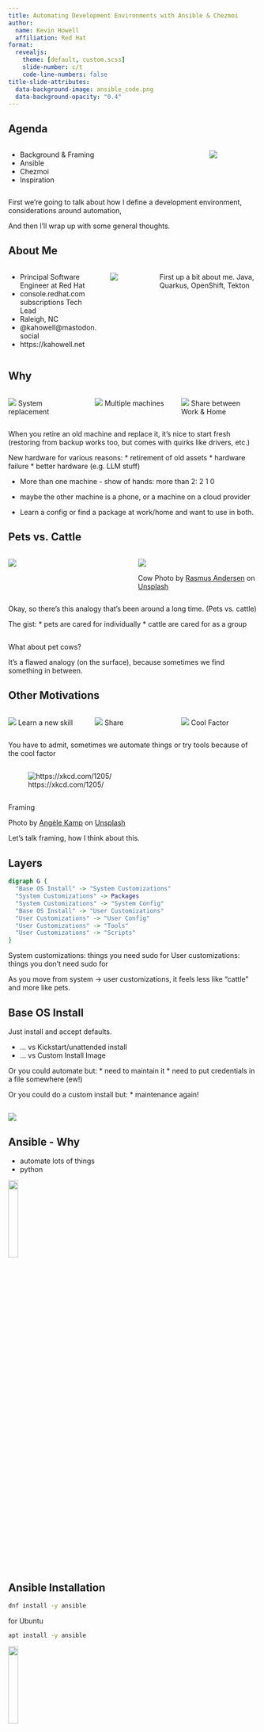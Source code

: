 ```yaml
---
title: Automating Development Environments with Ansible & Chezmoi
author:
  name: Kevin Howell
  affiliation: Red Hat
format:
  revealjs:
    theme: [default, custom.scss]
    slide-number: c/t
    code-line-numbers: false
title-slide-attributes: 
  data-background-image: ansible_code.png
  data-background-opacity: "0.4"
---
```


## Agenda

::: columns
::::{.column width="80%"}
* Background & Framing
* Ansible
* Chezmoi
* Inspiration
::::
::::{.column width="20%"}
![](calendar.svg)
::::
:::

:::{.notes}
First we're going to talk about how I define a development environment,
considerations around automation,

And then I'll wrap up with some general thoughts.
:::

## About Me

:::: {.columns}
::: {.column width="70%"}
* Principal Software Engineer at Red Hat
* console.redhat.com subscriptions Tech Lead
* Raleigh, NC
* @kahowell@mastodon.social
* https://kahowell.net
:::
::: {.headshot .column width="30%"}
![](headshot_2021_cropped.jpg)
:::

:::{.notes}
First up a bit about me.
Java, Quarkus, OpenShift, Tekton
:::

::::

## Why

:::::: {.columns}
:::: {.column width="33%"}
:::{.border}
![](laptop.svg)
System replacement
:::
::::
:::: {.column width="33%"}
:::{.border}
![](network-wired.svg)
Multiple machines
:::
::::
:::: {.column width="33%"}
:::{.border}
![](house.svg)
Share between Work & Home
:::
::::
::::::

:::{.notes}
When you retire an old machine and replace it, it's nice to start fresh (restoring from backup works too, but comes with quirks like drivers, etc.)

New hardware for various reasons:
* retirement of old assets
* hardware failure
* better hardware (e.g. LLM stuff)

* More than one machine - show of hands:
  more than 2:
  2
  1
  0
* maybe the other machine is a phone, or a machine on a cloud provider

* Learn a config or find a package at work/home and want to use in both.
:::

## Pets vs. Cattle

::::{.columns}
:::{.column width="50%"}
![](20240301_163848.jpg)
:::
:::{.column width="50%"}
![](rasmus-andersen-DsGuCK7yQMc-unsplash.jpg)

:::{.footer}
Cow Photo by <a href="https://unsplash.com/@rasmusandersen?utm_content=creditCopyText&utm_medium=referral&utm_source=unsplash">Rasmus Andersen</a> on <a href="https://unsplash.com/photos/a-herd-of-cattle-laying-on-top-of-a-grass-covered-field-DsGuCK7yQMc?utm_content=creditCopyText&utm_medium=referral&utm_source=unsplash">Unsplash</a>
:::
:::
::::

:::{.notes}
Okay, so there's this analogy that's been around a long time. (Pets vs. cattle)

The gist:
* pets are cared for individually
* cattle are cared for as a group
:::

## {.center}

:::{.r-fit-text}
What about pet cows?
:::

:::{.notes}
It's a flawed analogy (on the surface), because sometimes we find something in between.
:::

## Other Motivations

:::::: {.columns}
:::: {.column width="33%"}
:::{.border}
![](brain.svg)
Learn a new skill
:::
::::
:::: {.column width="33%"}
:::{.border}
![](handshake.svg)
Share
:::
::::
:::: {.column width="33%"}
:::{.border}
![](star.svg)
Cool Factor
:::
::::
::::::

:::{.notes}
You have to admit, sometimes we automate things or try tools because of the cool factor
:::

##

![https://xkcd.com/1205/](is_it_worth_the_time_2x.png)

## {.center background-image="angele-kamp-IWzloaVyoOw-unsplash.jpg" background-opacity="0.3"}

::: {.r-fit-text}
Framing
:::

::: footer
Photo by <a href="https://unsplash.com/@angelekamp?utm_content=creditCopyText&utm_medium=referral&utm_source=unsplash">Angèle Kamp</a> on <a href="https://unsplash.com/photos/green-cactus-plant-IWzloaVyoOw?utm_content=creditCopyText&utm_medium=referral&utm_source=unsplash">Unsplash</a>
:::

::: notes
Let's talk framing, how I think about this.
:::

## Layers

```dot
digraph G {
  "Base OS Install" -> "System Customizations"
  "System Customizations" -> Packages
  "System Customizations" -> "System Config"
  "Base OS Install" -> "User Customizations"
  "User Customizations" -> "User Config"
  "User Customizations" -> "Tools"
  "User Customizations" -> "Scripts"
}
```

:::{.notes}
System customizations: things you need sudo for
User customizations: things you don't need sudo for

As you move from system -> user customizations, it feels less like "cattle" and more like pets.
:::

## Base OS Install

Just install and accept defaults.

:::{.incremental}
* ... vs Kickstart/unattended install
* ... vs Custom Install Image
:::

:::{.notes}
Or you could automate but:
* need to maintain it
* need to put credentials in a file somewhere (ew!)

Or you could do a custom install but:
* maintenance again!
:::

## {.center}

![](Ansible-Community-Logo-RGB-Black.png)

## Ansible - Why

* automate lots of things
* python

![](Ansible-Community-Logo-RGB-Black.png){.absolute right="0" bottom="0" width="20%"}

## Ansible Installation

```bash
dnf install -y ansible
```

:::{.fragment}
for Ubuntu
```bash
apt install -y ansible
```
:::

![](Ansible-Community-Logo-RGB-Black.png){.absolute right="0" bottom="0" width="20%"}

## Basic Ansible Setup

```bash
# go to a standard role directory
mkdir -p ~/.ansible/roles; cd ~/.ansible/roles
# create a role
ansible-galaxy role init $USER-environment
```

## Ansible Role Contents
```bash {code-line-numbers="3,9-10,11"}
├── defaults
│   └── main.yml
├── files
├── handlers
│   └── main.yml
├── meta
│   └── main.yml
├── README.md
├── tasks
│   └── main.yml
├── templates
├── tests
│   ├── inventory
│   └── test.yml
└── vars
    └── main.yml
```

## Ansible - Basic Workflow

```bash
# update it to do some stuff
$EDITOR tasks/main.yml
# run it - lazy shortcut
ansible -K localhost -c local \
  -m include_role -a name=$USER-environment
```

(and commit/push to a repo for sharing)

:::{.notes}
There are other ways to run the ansible code against machines, but this works locally (and y'all can lookup how to run Ansible against remote machines - I believe in you!)
:::

![](Ansible-Community-Logo-RGB-Black.png){.absolute right="0" bottom="0" width="20%"}

## Packages

Package types:

* rpm/deb
* flatpak
* snap
* homebrew (linuxbrew)

```yaml
- name: Install RPMs
  ansible.builtin.dnf:
    name:
      - '@Development Tools'
      - ansible-lint
```

:::{.notes}
For each package manager you use maintain a list of what you install.

Get in the habit of updating anytime you install a new package.

Can use commands to get a list (e.g. command history) - maintenance challenges
:::

![](Ansible-Community-Logo-RGB-Black.png){.absolute right="0" bottom="0" width="20%"}

## Package Origin Preferences

:::{.incremental}
* Distro packages
* Flatpak
* Homebrew
* Snap
:::

:::{.notes}
* distro maintainers ensure it works on your distro
* flatpak/snap: same experience across distros (but I don't like snap all that much personally)
* homebrew: share with the mac folks

(You might choose a different order, based on your own preferences &needs)
:::

![](Ansible-Community-Logo-RGB-Black.png){.absolute right="0" bottom="0" width="20%"}

## System Config - Files

`files/no-passwords.conf`
```sshd_config
PasswordAuthentication no
```

Ansible:
```yaml
- name: Disable ssh password authentication
  become: true
  ansible.builtin.copy:
    src: no-passwords.conf
    dest: /etc/ssh/sshd_config.d/no-passwords.conf
    mode: '0600'
```

![](Ansible-Community-Logo-RGB-Black.png){.absolute right="0" bottom="0" width="20%"}

## System Config - Templates

`templates/sudoers-custom.j2`
```sudoers
{{ ansible_user_id }} ALL=(ALL) NOPASSWD: ALL
```

Ansible:
```yaml
- name: Land sudoers template
  ansible.builtin.template:
    src: sudoers-custom.j2
    dest: /etc/sudoers.d/sudoers-custom
    validate: /usr/sbin/visudo -cf %s
```

:::{.notes}
These are generally set-and-forget things.

Raw files and templates.

There are lots of modules that offer higher level of abstraction, but these go a long way.
:::

![](Ansible-Community-Logo-RGB-Black.png){.absolute right="0" bottom="0" width="20%"}

## Using Ansible Elsewhere

```bash
ansible-galaxy role install \
  --force \
  git+https://github.com/$USER/$USER-environment
ansible -K localhost -c local \
  -m include_role -a name=$USER-environment
```

:::{.callout-note}
You can apply remotely as well, see docs.
:::

## Ansible - Other Capabilities

* Manage users/groups
* Manage services/jobs (systemd & cron)
* Execute commands/scripts

![](Ansible-Community-Logo-RGB-Black.png){.absolute right="0" bottom="0" width="20%"}

## Chezmoi {.center background-color="black"}

![](chezmoi-logo.svg){fig-align="center" .r-stretch}

## Chezmoi - Why

* lighter weight
* better than files in a git repo
* ergonomics

![](logo-256px.png){.absolute right="0" bottom="0" width="20%"}

## Chezmoi Installation

```bash
# also pulls dotfiles if you already use chezmoi
sh -c "$(curl -fsLS get.chezmoi.io)" \
  -- init \
  --apply \
  $GITHUB_USERNAME
```

![](logo-256px.png){.absolute right="0" bottom="0" width="20%"}

## User Config

:::{.incremental}
* vim vs. emacs
* vs. vscode
* vs. vscodium
:::
:::{.incremental}
* .bashrc
* .zshrc
* .gitconfig
:::

:::{.fragment}
```bash
chezmoi add ~/.bashrc
chezmoi git commit
chezmoi git push
```
:::

![](logo-256px.png){.absolute right="0" bottom="0" width="20%"}

:::{.notes}
Show of hands, do you prefer...

I'm a bash person, myself, but shoutout to those that like zsh

gitconfig: And sometimes you don't edit these yourself, but they still matter.
:::

## Templates

`dot_gitconfig.tmpl`
```ini
[user]
  name = Kevin Howell
  email = {{ .email }}
[core]
  editor = vim
[diff]
  tool = meld
[init]
  defaultBranch = main
```

![](logo-256px.png){.absolute right="0" bottom="0" width="20%"}

## Tools

Useful code that isn't distro packaged (yet)

:::::: {.columns}
:::: {.column width="33%"}
:::{.border2}
![](github-mark.svg)
GitHub Releases
:::
::::
:::: {.column width="33%"}
:::{.border2}
![](Python-logo-notext.svg)
Python Packages
:::
::::
:::: {.column width="33%"}
:::{.border2 .npm-logo}
![](npm-logo-black.svg)
Node Packages
:::
::::
::::::

![](logo-256px.png){.absolute right="0" bottom="0" width="20%"}

## Managing GitHub Releases

`~/.local/share/chezmoi/
  .chezmoiexternal.toml.tmpl`

```toml
{{ $versions := (fromYaml (include "versions.yaml")) -}}
["bin/ollama"]
    type = "file"
    executable = true
    url = "https://github.com/ollama/ollama/releases/download/{{ $versions.ollama }}/ollama-linux-amd64"
```

:::{.callout-tip}
You can use this with renovate to get automated updates.
:::

![](logo-256px.png){.absolute right="0" bottom="0" width="20%"}

## Managing Python Packages

`~/.local/share/chezmoi/
  run_after_poetryinstall.sh`

```bash
#!/bin/bash
cd ~/tools/python  # make sure include this in $PATH
poetry install --no-root --sync
```

:::{.callout-note}
Can follow a similar pattern for npm packages.
:::

:::{.callout-tip}
You can use this with renovate/dependabot to get automated updates.
:::

![](logo-256px.png){.absolute right="0" bottom="0" width="20%"}

## Scripts

1. scripts git repo (can add to `$PATH`)
2. directly in dotfiles repo

![](logo-256px.png){.absolute right="0" bottom="0" width="20%"}

:::{.notes}
Prefer the git repo if you want to share maintence (e.g. team, oss-project)

Directly in dotfiles repo is fine too.
:::

## Using Chezmoi Elsewhere

```bash
chezmoi init $username --apply
```

![](logo-256px.png){.absolute right="0" bottom="0" width="20%"}

## Inspiration

* Browse Ansible Galaxy for roles (https://galaxy.ansible.com)
* Browse Ansible collections docs (https://docs.ansible.com)
* Search GitHub for topic: chezmoi
(https://github.com/topics/chezmoi)
* Search github for dotfiles repos

:::{.notes}
Ansible Galaxy has community and partner automation for lots of things.

Take a look at the Ansible module docs. No, really, they have lots of good examples!

Chezmoi's default workflow encourages publishing your dotfiles to github, so there are tons of chezmoi repos out there. A lot of folks tag them with the chezmoi topic.

Non-chezmoi dotfiles repos are useful too.
:::

## My Repos

* https://github.com/kahowell/kahowell-environment
* https://github.com/kahowell/dotfiles

## Red Hat Developer

* no-cost subscription for individuals
* free sandbox environments
* https://developers.redhat.com

## Q&A

:::: {.columns}

::: {.column width="60%"}

Thanks for attending!

* @kahowell@mastodon.social
* https://kahowell.net

:::

::: {.column width="40%"}
![red.ht/SCALE2024](redhat_scale_2024_qrcode.png)
:::

::::

